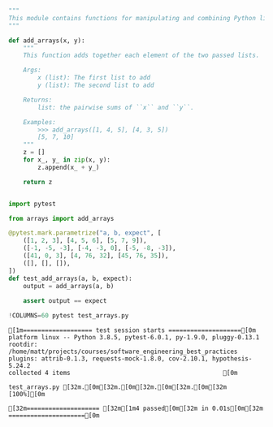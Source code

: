 ```python

"""
This module contains functions for manipulating and combining Python lists.
"""

def add_arrays(x, y):
    """
    This function adds together each element of the two passed lists.

    Args:
        x (list): The first list to add
        y (list): The second list to add

    Returns:
        list: the pairwise sums of ``x`` and ``y``.

    Examples:
        >>> add_arrays([1, 4, 5], [4, 3, 5])
        [5, 7, 10]
    """
    z = []
    for x_, y_ in zip(x, y):
        z.append(x_ + y_)

    return z
```




```python

import pytest

from arrays import add_arrays

@pytest.mark.parametrize("a, b, expect", [
    ([1, 2, 3], [4, 5, 6], [5, 7, 9]),
    ([-1, -5, -3], [-4, -3, 0], [-5, -8, -3]),
    ([41, 0, 3], [4, 76, 32], [45, 76, 35]),
    ([], [], []),
])
def test_add_arrays(a, b, expect):
    output = add_arrays(a, b)
    
    assert output == expect
```




```python
!COLUMNS=60 pytest test_arrays.py
```

    [1m=================== test session starts ====================[0m
    platform linux -- Python 3.8.5, pytest-6.0.1, py-1.9.0, pluggy-0.13.1
    rootdir: /home/matt/projects/courses/software_engineering_best_practices
    plugins: attrib-0.1.3, requests-mock-1.8.0, cov-2.10.1, hypothesis-5.24.2
    collected 4 items                                          [0m
    
    test_arrays.py [32m.[0m[32m.[0m[32m.[0m[32m.[0m[32m                                  [100%][0m
    
    [32m==================== [32m[1m4 passed[0m[32m in 0.01s[0m[32m =====================[0m

